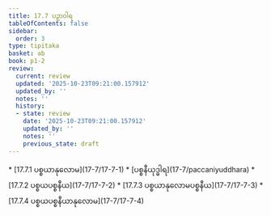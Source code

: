 ```yaml
---
title: 17.7 ပဉှာဝါရ
tableOfContents: false
sidebar:
  order: 3
type: tipitaka
basket: ab
book: p1-2
review:
  current: review
  updated: '2025-10-23T09:21:00.157912'
  updated_by: ''
  notes: ''
  history:
  - state: review
    date: '2025-10-23T09:21:00.157912'
    updated_by: ''
    notes: ''
    previous_state: draft
---
```



<ReviewStatus review={frontmatter.review} showDetails={true} />

<HypothesisAnnotation frontmatter={frontmatter} />

<DynamicBreadcrumb />



<TableOfContents book="p1-2" section="17.7">
* [17.7.1 ပစ္စယာနုလောမ](17-7/17-7-1)
* [ပစ္စနီယုဒ္ဓါရ](17-7/paccaniyuddhara)
* [17.7.2 ပစ္စယပစ္စနီယ](17-7/17-7-2)
* [17.7.3 ပစ္စယာနုလောမပစ္စနီယ](17-7/17-7-3)
* [17.7.4 ပစ္စယပစ္စနီယာနုလောမ](17-7/17-7-4)
</TableOfContents>